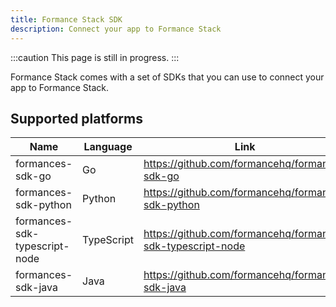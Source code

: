 ```yaml
---
title: Formance Stack SDK
description: Connect your app to Formance Stack
---
```


:::caution
This page is still in progress.
:::

Formance Stack comes with a set of SDKs that you can use to connect your app to Formance Stack.

## Supported platforms

| Name           | Language  | Link                                        |
|----------------|-----------|---------------------------------------------|
| formances-sdk-go | Go     | https://github.com/formancehq/formance-sdk-go |
| formances-sdk-python | Python   | https://github.com/formancehq/formance-sdk-python |
| formances-sdk-typescript-node | TypeScript | https://github.com/formancehq/formance-sdk-typescript-node |
| formances-sdk-java | Java     | https://github.com/formancehq/formance-sdk-java |
